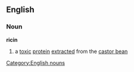 ==English==
===Noun===
{{wikipedia}}
'''ricin'''
#a [[toxic]] [[protein]] [[extracted]] from the [[castor bean]]
[[Category:English nouns]]